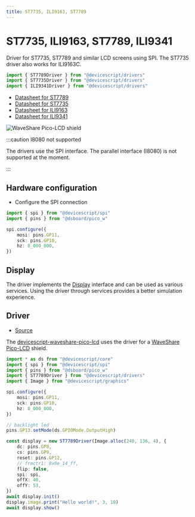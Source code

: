 ```yaml
---
title: ST7735, ILI9163, ST7789
---
```


# ST7735, ILI9163, ST7789, ILI9341

Driver for ST7735, ST7789 and similar LCD screens using SPI.
The ST7735 driver also works for ILI9163C.

```ts
import { ST7789Driver } from "@devicescript/drivers"
import { ST7735Driver } from "@devicescript/drivers"
import { ILI9341Driver } from "@devicescript/drivers"
```

-   [Datasheet for ST7789](https://www.waveshare.com/w/upload/a/ae/ST7789_Datasheet.pdf)
-   [Datasheet for ST7735](https://www.displayfuture.com/Display/datasheet/controller/ST7735.pdf)
-   [Datasheet for ILI9163](https://www.newhavendisplay.com/app_notes/ILI9163.pdf)
-   [Datasheet for ILI9341](https://cdn-shop.adafruit.com/datasheets/ILI9341.pdf)

![WaveShare Pico-LCD shield](https://github.com/mmoskal/devicescript-waveshare-pico-lcd/blob/main/assets/pico-lcd-114.png?raw=true)

:::caution I8080 not supported

The drivers use the SPI interface. The parallel interface (I8080) is not supported at the moment.

:::

## Hardware configuration

-   Configure the SPI connection

```ts
import { spi } from "@devicescript/spi"
import { pins } from "@dsboard/pico_w"

spi.configure({
    mosi: pins.GP11,
    sck: pins.GP10,
    hz: 8_000_000,
})
```

## Display

The driver implements the [Display](/developer/graphics/display) interface and can be used as various services.
Using the driver through services provides a better simulation experience.

## Driver

-   [Source](https://github.com/microsoft/devicescript/blob/main/packages/drivers/src/st7735.ts)

The [devicescript-waveshare-pico-lcd](https://github.com/mmoskal/devicescript-waveshare-pico-lcd/blob/main/src/picolcd114.ts)
uses the driver for a [WaveShare Pico-LCD](https://www.waveshare.com/pico-lcd-1.14.htm) shield.

```ts
import * as ds from "@devicescript/core"
import { spi } from "@devicescript/spi"
import { pins } from "@dsboard/pico_w"
import { ST7789Driver } from "@devicescript/drivers"
import { Image } from "@devicescript/graphics"

spi.configure({
    mosi: pins.GP11,
    sck: pins.GP10,
    hz: 8_000_000,
})

// backlight led
pins.GP13.setMode(ds.GPIOMode.OutputHigh)

const display = new ST7789Driver(Image.alloc(240, 136, 4), {
    dc: pins.GP8,
    cs: pins.GP9,
    reset: pins.GP12,
    // frmctr1: 0x0e_14_ff,
    flip: false,
    spi: spi,
    offX: 40,
    offY: 53,
})
await display.init()
display.image.print("Hello world!", 3, 10)
await display.show()
```
